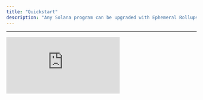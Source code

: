 ```yaml
---
title: "Quickstart"
description: "Any Solana program can be upgraded with Ephemeral Rollups by adding delegation capabilities."
---
```




---

<div
  style={{
    position: "relative",
    paddingBottom: "56.25%",
    height: 0,
    overflow: "hidden",
  }}
>
  <iframe
    src="https://www.youtube.com/embed/qwu2RBKyFiw?si=PMg-3UbRfvvbrs7C&list=PLWR_ZQiGMS8mIe1kPZe8OfHIbhvZqaM8V"
    title="Build a real-time Anchor Counter on Solana with MagicBlock's Ephemeral Rollup | Tutorial"
    style={{
      position: "absolute",
      top: 0,
      left: 0,
      width: "100%",
      height: "100%",
    }}
    frameBorder="0"
    allow="accelerometer; autoplay; clipboard-write; encrypted-media; gyroscope; picture-in-picture; web-share"
    allowFullScreen
    referrerPolicy="strict-origin-when-cross-origin"
  />
</div>

---

## Step-By-Step Guide

The lifecycle of integrating Ephemeral Rollups in your program is as follows:

<Steps>
  <Step title={<a href="#1-write-program">Write your program</a>}>
    Write your Solana program as you normally would.
  </Step>
  <Step
    title={
      <a href="#2-delegate">
        Add delegation and undelegation hooks in your program
      </a>
    }
  >
    Add CPI hooks to delegate, commit and undelegate state accounts through
    Ephemeral Rollup sessions.
  </Step>
  <Step title={<a href="#3-deploy">Deploy your program on Solana.</a>}>
    Deploy your program directly on Solana using Anchor or Solana CLI.
  </Step>
  <Step
    title={
      <a href="#4-test">
        Ready to execute transactions for delegation and real-time speed
      </a>
    }
  >
    Send transactions without modifications on-chain and off-chain that also
    comply with the SVM RPC specification.
  </Step>
</Steps>

---

## Counter Example

<Software />

### Quick Access

Find the full basic counter example with Anchor framework implementation, or check out the Rust Native implementation:

<CardGroup cols={2}>
  <Card
    title="Anchor Counter Program"
    icon="anchor"
    href="https://github.com/magicblock-labs/magicblock-engine-examples/tree/main/anchor-counter"
    iconType="duotone"
  >
    Program Source Code
  </Card>
  <Card
    title="Anchor Client App"
    icon="react"
    href="https://github.com/GabrielePicco/ephemeral-counter-ui"
    iconType="duotone"
  >
    React Client Source Code
  </Card>
  <Card
    title="Native Rust"
    icon="rust"
    href="/pages/ephemeral-rollups-ers/how-to-guide/rust-program"
    iconType="duotone"
  >
    Native Rust Program implementation
  </Card>
</CardGroup>

### Code Snippets

<Tabs>
  <Tab title="1. Write program">

    The program implements two main instructions:

    1. `initialize`: Sets the counter to 0
    2. `increment`: Increments the counter by 1

    The program implements specific instructions for delegating and undelegating the counter:

    1. `Delegate`: Delegates counter from Base Layer to ER (called on Base Layer)
    2. `CommitAndUndelegate`: Schedules sync of counter from ER to Base Layer, and undelegates counter on ER (called on ER)
    3. `Commit`: Schedules sync of counter from ER to Base Layer (called on ER)
    4. `Undelegate`: Undelegates counter on the Base Layer (called on Base Layer through validator CPI)
    <WriteProgramCode />

    Nothing special here, just a simple Anchor program that increments a counter. The only difference is that we're adding the `ephemeral` macro for undelegation and `delegate` macro to inject some useful logic to interact with the delegation program.

    [⬆️ Back to Top](#code-snippets)

  </Tab>
  <Tab title="2. Delegate">
    1. Add `ephemeral-rollups-sdk` with Anchor features to your program

    ```bash
    cargo add ephemeral-rollups-sdk --features anchor
    ```

    Import `delegate`, `commit`, `ephemeral`, `DelegateConfig`, `commit_accounts` and `commit_and_undelegate_accounts`:

    ```rust
    use ephemeral_rollups_sdk::anchor::{
      commit,
      delegate,
      ephemeral
    };
    use ephemeral_rollups_sdk::cpi::DelegateConfig;
    use ephemeral_rollups_sdk::ephem::{
      commit_accounts,
      commit_and_undelegate_accounts
      };
    ```

    2.  Add `delegate` macro and instruction, `ephemeral` macro, and `undelegate` instruction to your program. Specify your preferred delegation config such as auto commits and specific ER validator:
    <DelegateCode />
    <CommitCode />
    <UndelegateCode />

    <DelegationInfo />
    <Validators />

    [⬆️ Back to Top](#code-snippets)

  </Tab>

  <Tab title="3. Deploy">
    Now you’re program is upgraded and ready! Build and deploy to the desired
    cluster:

    ```bash
    anchor build && anchor deploy
    ```

    [⬆️ Back to Top](#code-snippets)

  </Tab>

  <Tab title="4. Test">
    Ready to execute transactions for delegation and real-time speed.
    <Validators />

    ```bash
    anchor test --skip-build --skip-deploy --skip-local-validator
    ```
    Run the following test:
    <TestCode />

    To make it easier to integrate via the frontend, we created the [Magic Router](/pages/ephemeral-rollups-ers/introduction/magic-router). You send transactions directly to the magic router, and we can determine for you whether it should be routed to the [Ephemeral Rollup](/pages/ephemeral-rollups-ers/introduction/ephemeral-rollup) or base layer.

    <Endpoints />

    [⬆️ Back to Top](#code-snippets)

  </Tab>
</Tabs>

---

<SolanaResources />

---
